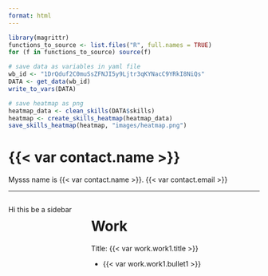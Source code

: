 ```yaml
---
format: html
---
```


```r
library(magrittr)
functions_to_source <- list.files("R", full.names = TRUE)
for (f in functions_to_source) source(f)

# save data as variables in yaml file
wb_id <- "1DrQduf2C0muSsZFNJI5y9Ljtr3qKYNacC9YRkI8NiQs"
DATA <- get_data(wb_id)
write_to_vars(DATA)

# save heatmap as png
heatmap_data <- clean_skills(DATA$skills)
heatmap <- create_skills_heatmap(heatmap_data)
save_skills_heatmap(heatmap, "images/heatmap.png")
```


# {{< var contact.name >}}

Mysss name is {{< var contact.name >}}. {{< var contact.email >}}

------------------------------------------------------------------------

::: columns
::: {.column width="30%"}
Hi this be a sidebar
:::

::: {.column width="70%"}
# Work

Title: {{< var work.work1.title >}}

-   {{< var work.work1.bullet1 >}}
:::
:::
